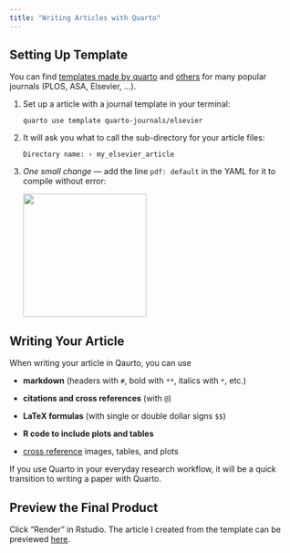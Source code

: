 ```yaml
---
title: "Writing Articles with Quarto"
---
```


## Setting Up Template

You can find [templates made by quarto](https://quarto.org/docs/journals/) and [others](https://quarto.org/docs/extensions/listing-journals.html) for many popular journals (PLOS, ASA, Elsevier, ...).

1.  Set up a article with a journal template in your terminal:

        quarto use template quarto-journals/elsevier

2.  It will ask you what to call the sub-directory for your article files:

        Directory name: › my_elsevier_article

3.  *One small change* --- add the line `pdf: default` in the YAML for it to compile without error:

    ![](images/image-98481140.png){width="216"}

## Writing Your Article

When writing your article in Qaurto, you can use

-   **markdown** (headers with `#`, bold with `**`, italics with `*`, etc.)

-   **citations and cross references** (with `@`)

-   **LaTeX formulas** (with single or double dollar signs `$$`)

-   **R code to include plots and tables**

-   [cross reference](https://quarto.org/docs/authoring/cross-references.html) images, tables, and plots

If you use Quarto in your everyday research workflow, it will be a quick transition to writing a paper with Quarto.

## Preview the Final Product

Click "Render" in Rstudio. The article I created from the template can be previewed [here](https://github.com/jennalandy/remodel-your-qmd/blob/master/my_elsevier_article/my_elsevier_article.pdf).
